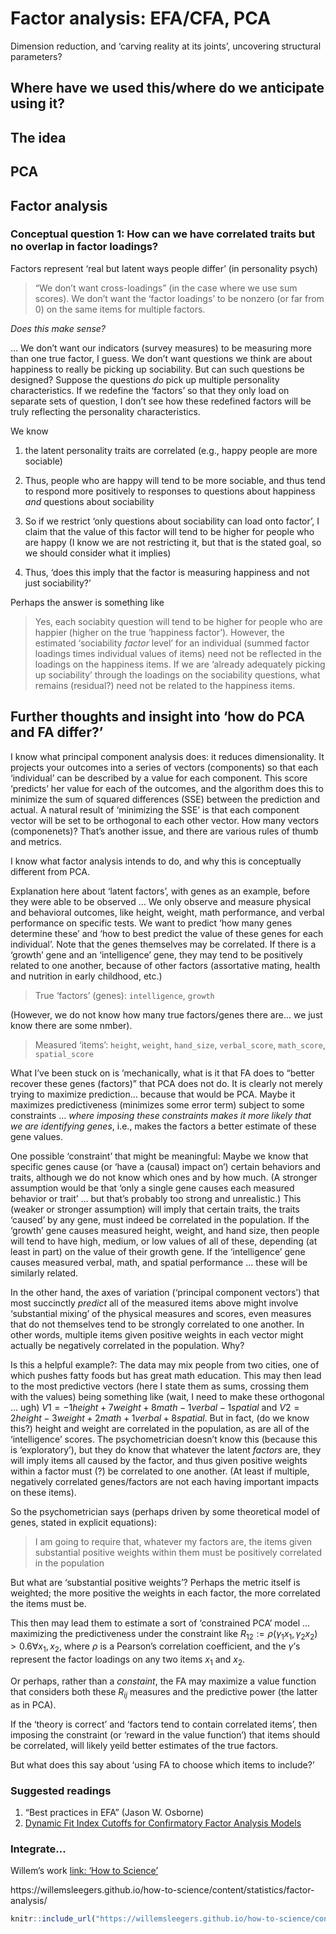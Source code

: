 #  Factor analysis: EFA/CFA, PCA {#factor-descriptive}

Dimension reduction, and 'carving reality at its joints', uncovering structural parameters?


## Where have we used this/where do we anticipate using it?

## The idea



## PCA

## Factor analysis


### Conceptual question 1:  How can we have correlated traits but no overlap in factor loadings?

Factors represent 'real but latent ways people differ' (in personality psych)

> "We don't want cross-loadings" (in the case where we use sum scores). We don't want the 'factor loadings' to be nonzero (or far from 0) on the same items for multiple factors.

*Does this make sense?*

... We don't want our indicators (survey measures) to be measuring more than one true factor, I guess.  We don't want questions we think are about happiness to really be picking up sociability.  But can such questions be designed? Suppose the questions *do* pick up multiple personality characteristics. If we redefine the 'factors' so that they only load on separate sets of question, I don't see how these redefined factors will be truly reflecting the personality characteristics.


We know

1. the latent personality traits are correlated (e.g., happy people are more sociable)

2. Thus, people who are happy will tend to be more sociable, and thus tend to respond more positively to responses to questions about happiness *and* questions about sociability

3. So if we restrict 'only questions about sociability can load onto factor', I claim that the value of this factor will tend to be higher for people who are happy (I know we are not restricting it, but that is the stated goal, so we should consider what it implies)

4. Thus, 'does this imply that the factor is measuring happiness and not just sociability?'

Perhaps the answer is something like

> Yes, each sociabity question will tend to be higher for people who are happier (higher on the true 'happiness factor'). However, the estimated 'sociability *factor* level' for an individual (summed factor loadings times individual values of items) need not be reflected in the loadings on the happiness items. If we are 'already adequately picking up sociability' through the loadings on the sociability questions, what remains (residual?) need not be related to the happiness items.


::: {.callout-note collapse="true"}
## Further thoughts and insight into 'how do PCA and FA differ?'

I know what principal component analysis does: it reduces dimensionality. It projects your outcomes into a series of vectors (components) so that each 'individual' can be described by a value for each component. This score 'predicts' her value for each of the outcomes, and the algorithm does this to minimize the sum of squared differences (SSE) between the prediction and actual. A natural result of 'minimizing the SSE' is that each component vector will be set to be orthogonal to each other vector. How many vectors (componenets)?  That's another issue, and there are various rules of thumb and metrics.

I know what factor analysis intends to do, and why this is conceptually different from PCA.


Explanation here about 'latent factors', with genes as an example, before they were able to be observed ... We only observe and measure physical and behavioral outcomes, like height, weight, math performance, and verbal performance on specific tests.  We want to predict 'how many genes determine these' and 'how to best predict the value of these genes for each individual'. Note that the genes themselves may be correlated. If there is a 'growth' gene and an 'intelligence' gene, they may tend to be positively related to one another, because of other factors (assortative mating, health and nutrition in early childhood, etc.)

> True 'factors' (genes): `intelligence`, `growth`

(However, we do not know how many true factors/genes there are... we just know there are some nmber).

> Measured 'items': `height`, `weight`, `hand_size`, `verbal_score`, `math_score`, `spatial_score`

What I've been stuck on is 'mechanically, what is it that FA does to "better recover these genes (factors)" that PCA does not do. It is clearly not merely trying to maximize prediction... because that would be PCA. Maybe it maximizes predictiveness (minimizes some error term) subject to some constraints ... *where imposing these constraints makes it more likely that we are identifying genes*, i.e., makes the factors a better estimate of these gene values.

One possible 'constraint' that might be meaningful: Maybe we know that specific genes cause (or 'have a (causal) impact on') certain behaviors and traits, although we do not know which ones and by how much. (A stronger assumption would be that 'only a single gene causes each measured behavior or trait' ... but that's probably too strong and unrealistic.)
This (weaker or stronger assumption) will imply that certain traits, the traits 'caused' by any gene, must indeed be correlated in the population. If the 'growth' gene causes measured height, weight, and hand size, then people will tend to have high, medium, or low values of all of these, depending (at least in part) on the value of their growth gene. If the 'intelligence' gene causes measured verbal, math, and spatial performance ... these will be similarly related.

In the other hand, the axes of variation ('principal component vectors') that most succinctly *predict* all of the measured items above might involve 'substantial mixing' of the physical measures and scores, even measures that do not themselves tend to be strongly correlated to one another. In other words, multiple items given positive weights in each vector might actually be negatively correlated in the population. Why?

Is this a helpful example?: The data may mix people from two cities, one of which pushes fatty foods but has great math education. This may then lead to the most predictive vectors (here I state them as sums, crossing them with the values) being something like  (wait, I need to make these orthogonal ... ugh) $V1 = -1 height + 7 weight + 8 math - 1 verbal -1 spatial$ and $V2 = 2 height -3 weight + 2 math + 1 verbal + 8 spatial$. But in fact, (do we know this?) height and weight are correlated in the population, as are all of the 'intelligence' scores.  The psychometrician doesn't know this (because this is 'exploratory'), but they do know that whatever the latent *factors* are, they will imply items all caused by the factor, and thus given positive weights within a factor must (?) be correlated to one another. (At least if multiple, negatively correlated genes/factors are not each having important impacts on these items).

So the psychometrician says (perhaps driven by some theoretical model of genes, stated in explicit equations):

> I am going to require that, whatever my factors are, the items given substantial positive weights within them must be positively correlated in the population

But what are 'substantial positive weights'? Perhaps the metric itself is weighted; the more positive the weights in each factor, the more correlated the items must be.

This then may lead them to estimate a sort of 'constrained PCA' model ... maximizing the predictiveness under the constraint like $R_{12} := \rho(\gamma_1 x_1, \gamma_2 x_2) > 0.6 \forall x_1, x_2$, where $\rho$ is a Pearson's correlation coefficient, and the $\gamma$'s represent the factor loadings on any two items $x_1$ and $x_2$.

Or perhaps, rather than a *constaint*, the FA may maximize a value function that considers both these $R_{ij}$ measures and the predictive power (the latter as in PCA).

If the 'theory is correct' and 'factors tend to contain correlated items', then imposing the constraint (or 'reward in the value function') that items should be correlated, will likely yeild better estimates of the true factors.

But what does this say about 'using FA to choose which items to include?'


:::



### Suggested readings

1. "Best practices in EFA" (Jason W. Osborne)
2. [Dynamic Fit Index Cutoffs for Confirmatory Factor Analysis Models](https://psyarxiv.com/v8yru/)


### Integrate...

Willem's work [link: 'How to Science'](https://willemsleegers.github.io/how-to-science/content/statistics/)

https://willemsleegers.github.io/how-to-science/content/statistics/factor-analysis/

```r

knitr::include_url("https://willemsleegers.github.io/how-to-science/content/statistics/factor-analysis/")

```

<!-- Possibly Reinstein's notes (but these are a but unformed and cluttered) -->





